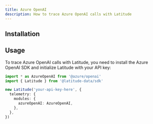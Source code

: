 ```yaml
---
title: Azure OpenAI
description: How to trace Azure OpenAI calls with Latitude
---
```


## Installation


<Installation />

## Usage

To trace Azure OpenAI calls with Latitude, you need to install the Azure OpenAI
SDK and initialize Latitude with your API key:

```typescript
import * as AzureOpenAI from '@azure/openai'
import { Latitude } from '@latitude-data/sdk'

new Latitude('your-api-key-here', {
  telemetry: {
    modules: {
      azureOpenAI: AzureOpenAI,
    },
  },
})
```
